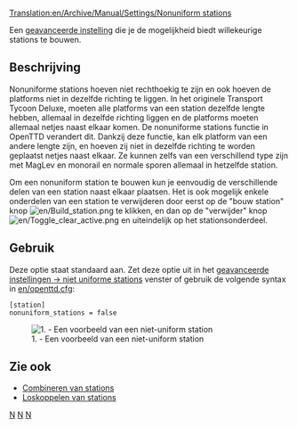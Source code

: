 [[Translation:en/Archive/Manual/Settings/Nonuniform stations]]

Een [[nl/geavanceerde instellingen|geavanceerde instelling]] die je de mogelijkheid biedt willekeurige stations te bouwen.

== Beschrijving ==
Nonuniforme stations hoeven niet rechthoekig te zijn en ook hoeven de platforms niet in dezelfde richting te liggen.
In het originele Transport Tycoon Deluxe, moeten alle platforms van een station dezelfde lengte hebben, allemaal in dezelfde richting liggen en de platforms moeten allemaal netjes naast elkaar komen.
De nonuniforme stations functie in OpenTTD verandert dit. Dankzij deze functie, kan elk platform van een andere lengte zijn, en hoeven zij niet in dezelfde richting te worden geplaatst netjes naast elkaar. Ze kunnen zelfs van een verschillend type zijn met MagLev en monorail en normale sporen allemaal in hetzelfde station.

Om een nonuniform station te bouwen kun je eenvoudig de verschillende delen van een station naast elkaar plaatsen. Het is ook mogelijk enkele onderdelen van een station te verwijderen door eerst op de "bouw station" knop [[File:en/Build station.png]] te klikken, en dan op de "verwijder" knop [[File:en/Toggle clear active.png]] en uiteindelijk op het stationsonderdeel.

== Gebruik ==
Deze optie staat standaard aan. Zet deze optie uit in het [[nl/Archive/Manual/Settings/Geavanceerde instellingen/Stations#Niet-uniforme_stations|geavanceerde instellingen -> niet uniforme stations]] venster of gebruik de volgende syntax in [[en/openttd.cfg]]:
<pre>[station]
nonuniform_stations = false</pre>
[[File:en/nonuniform.png|center|none|frame|1. - Een voorbeeld van een niet-uniform station]]

== Zie ook ==

* [[nl/Manual/Stations#Combineren_van_stations|Combineren van stations]]
* [[nl/Manual/Stations|Loskoppelen van stations]]

[[Category:nl/Instellingen en voorkeuren|N]]
[[Category:nl/Constructie|N]]
[[Category:nl/Spoorwegen|N]]